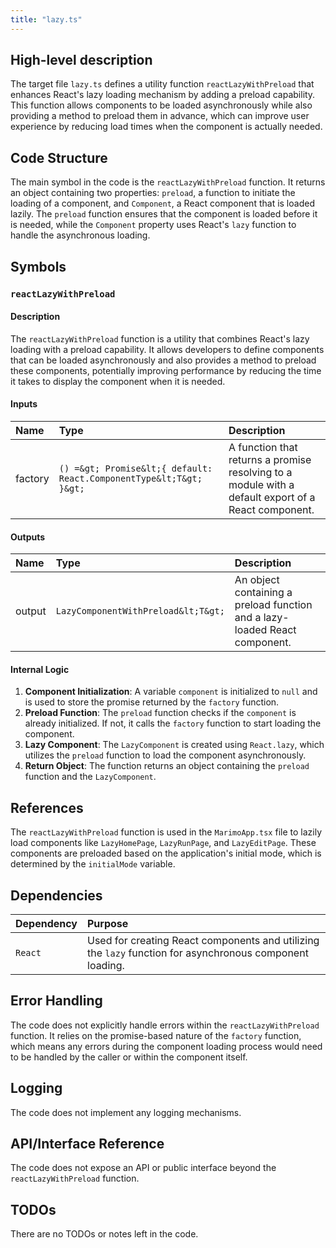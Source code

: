 ```yaml
---
title: "lazy.ts"
---
```


## High-level description

The target file `lazy.ts` defines a utility function `reactLazyWithPreload` that enhances React's lazy loading mechanism by adding a preload capability. This function allows components to be loaded asynchronously while also providing a method to preload them in advance, which can improve user experience by reducing load times when the component is actually needed.

## Code Structure

The main symbol in the code is the `reactLazyWithPreload` function. It returns an object containing two properties: `preload`, a function to initiate the loading of a component, and `Component`, a React component that is loaded lazily. The `preload` function ensures that the component is loaded before it is needed, while the `Component` property uses React's `lazy` function to handle the asynchronous loading.

## Symbols

### `reactLazyWithPreload`
#### Description
The `reactLazyWithPreload` function is a utility that combines React's lazy loading with a preload capability. It allows developers to define components that can be loaded asynchronously and also provides a method to preload these components, potentially improving performance by reducing the time it takes to display the component when it is needed.

#### Inputs
| Name    | Type   | Description |
|:--------|:-------|:------------|
| factory | `() =&gt; Promise&lt;{ default: React.ComponentType&lt;T&gt; }&gt;` | A function that returns a promise resolving to a module with a default export of a React component. |

#### Outputs
| Name      | Type                              | Description |
|:----------|:----------------------------------|:------------|
| output    | `LazyComponentWithPreload&lt;T&gt;`     | An object containing a preload function and a lazy-loaded React component. |

#### Internal Logic
1. **Component Initialization**: A variable `component` is initialized to `null` and is used to store the promise returned by the `factory` function.
2. **Preload Function**: The `preload` function checks if the `component` is already initialized. If not, it calls the `factory` function to start loading the component.
3. **Lazy Component**: The `LazyComponent` is created using `React.lazy`, which utilizes the `preload` function to load the component asynchronously.
4. **Return Object**: The function returns an object containing the `preload` function and the `LazyComponent`.

## References

The `reactLazyWithPreload` function is used in the `MarimoApp.tsx` file to lazily load components like `LazyHomePage`, `LazyRunPage`, and `LazyEditPage`. These components are preloaded based on the application's initial mode, which is determined by the `initialMode` variable.

## Dependencies

| Dependency | Purpose |
|:-----------|:--------|
| `React`    | Used for creating React components and utilizing the `lazy` function for asynchronous component loading. |

## Error Handling

The code does not explicitly handle errors within the `reactLazyWithPreload` function. It relies on the promise-based nature of the `factory` function, which means any errors during the component loading process would need to be handled by the caller or within the component itself.

## Logging

The code does not implement any logging mechanisms.

## API/Interface Reference

The code does not expose an API or public interface beyond the `reactLazyWithPreload` function.

## TODOs

There are no TODOs or notes left in the code.